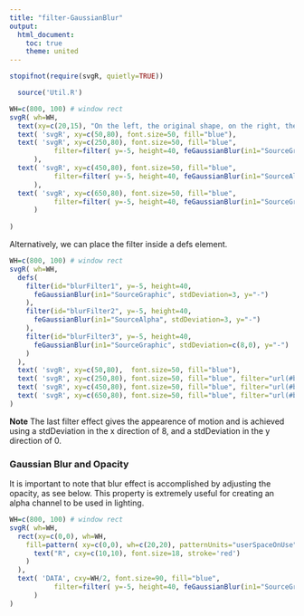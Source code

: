```yaml
---
title: "filter-GaussianBlur"
output:
  html_document:
    toc: true
    theme: united
---
```




```r
stopifnot(require(svgR, quietly=TRUE))
```

```r
  source('Util.R')
```

```r
WH=c(800, 100) # window rect
svgR( wh=WH,
  text(xy=c(20,15), "On the left, the original shape, on the right, the shape with a gaussian blur applied"),
  text( 'svgR', xy=c(50,80), font.size=50, fill="blue"),
  text( 'svgR', xy=c(250,80), font.size=50, fill="blue",
           filter=filter( y=-5, height=40, feGaussianBlur(in1="SourceGraphic", stdDeviation=3, y="-"))
      ),
  text( 'svgR', xy=c(450,80), font.size=50, fill="blue",
           filter=filter( y=-5, height=40, feGaussianBlur(in1="SourceAlpha", stdDeviation=3, y="-"))
      ),
  text( 'svgR', xy=c(650,80), font.size=50, fill="blue",
           filter=filter( y=-5, height=40, feGaussianBlur(in1="SourceGraphic", stdDeviation=c(8,0), y="-"))
      )
  
)
```


Alternatively, we can place the filter inside a defs element. 

```r
WH=c(800, 100) # window rect
svgR( wh=WH,
  defs( 
    filter(id="blurFilter1", y=-5, height=40,
      feGaussianBlur(in1="SourceGraphic", stdDeviation=3, y="-")
    ),          
    filter(id="blurFilter2", y=-5, height=40,
      feGaussianBlur(in1="SourceAlpha", stdDeviation=3, y="-")
    ),           
    filter(id="blurFilter3", y=-5, height=40,
      feGaussianBlur(in1="SourceGraphic", stdDeviation=c(8,0), y="-")
    )   
  ),
  text( 'svgR', xy=c(50,80),  font.size=50, fill="blue"),
  text( 'svgR', xy=c(250,80), font.size=50, fill="blue", filter="url(#blurFilter1)"),
  text( 'svgR', xy=c(450,80), font.size=50, fill="blue", filter="url(#blurFilter2)"),
  text( 'svgR', xy=c(650,80), font.size=50, fill="blue", filter="url(#blurFilter3)")
)
```

**Note** The last filter effect gives the appearence of motion and is achieved 
using a stdDeviation in the x direction of 8, and a stdDeviation in the y direction of 0.


### Gaussian Blur and Opacity
It is important to note that blur effect is accomplished by
adjusting the opacity, as see below. This property is extremely useful for
creating an alpha channel to be used in lighting.

```r
WH=c(800, 100) # window rect
svgR( wh=WH,
  rect(xy=c(0,0), wh=WH, 
    fill=pattern( xy=c(0,0), wh=c(20,20), patternUnits="userSpaceOnUse",
      text("R", cxy=c(10,10), font.size=18, stroke='red')
    )
  ), 
  text( 'DATA', cxy=WH/2, font.size=90, fill="blue",
           filter=filter( y=-5, height=40, feGaussianBlur(in1="SourceGraphic", stdDeviation=5, y="-"))
      )
)
```

